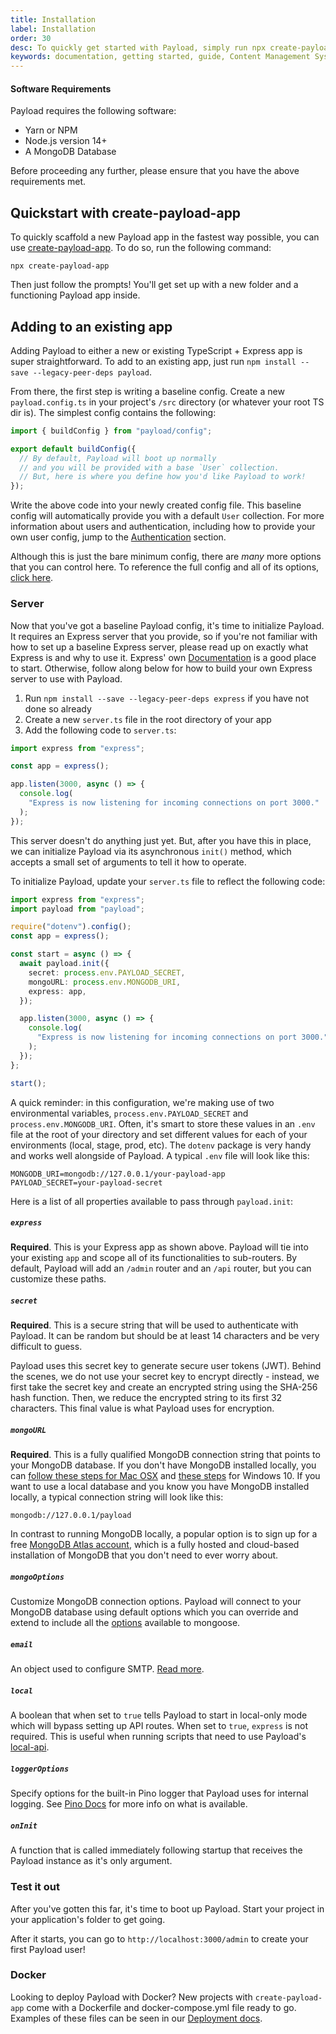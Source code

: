 ```yaml
---
title: Installation
label: Installation
order: 30
desc: To quickly get started with Payload, simply run npx create-payload-app or install from scratch.
keywords: documentation, getting started, guide, Content Management System, cms, headless, javascript, node, react, express
---
```


#### Software Requirements

Payload requires the following software:

- Yarn or NPM
- Node.js version 14+
- A MongoDB Database

<Banner type="warning">
  Before proceeding any further, please ensure that you have the above
  requirements met.
</Banner>

## Quickstart with create-payload-app

To quickly scaffold a new Payload app in the fastest way possible, you can use [create-payload-app](https://npmjs.com/package/create-payload-app). To do so, run the following command:

```
npx create-payload-app
```

Then just follow the prompts! You'll get set up with a new folder and a functioning Payload app inside.

## Adding to an existing app

Adding Payload to either a new or existing TypeScript + Express app is super straightforward. To add to an existing app, just run `npm install --save --legacy-peer-deps payload`.

From there, the first step is writing a baseline config. Create a new `payload.config.ts` in your project's `/src` directory (or whatever your root TS dir is). The simplest config contains the following:

```js
import { buildConfig } from "payload/config";

export default buildConfig({
  // By default, Payload will boot up normally
  // and you will be provided with a base `User` collection.
  // But, here is where you define how you'd like Payload to work!
});
```

Write the above code into your newly created config file. This baseline config will automatically provide you with a default `User` collection. For more information about users and authentication, including how to provide your own user config, jump to the [Authentication](/docs/authentication/config) section.

Although this is just the bare minimum config, there are _many_ more options that you can control here. To reference the full config and all of its options, [click here](/docs/configuration/overview).

### Server

Now that you've got a baseline Payload config, it's time to initialize Payload. It requires an Express server that you provide, so if you're not familiar with how to set up a baseline Express server, please read up on exactly what Express is and why to use it. Express' own [Documentation](https://expressjs.com/en/starter/hello-world.html) is a good place to start. Otherwise, follow along below for how to build your own Express server to use with Payload.

1. Run `npm install --save --legacy-peer-deps express` if you have not done so already
1. Create a new `server.ts` file in the root directory of your app
1. Add the following code to `server.ts`:

```ts
import express from "express";

const app = express();

app.listen(3000, async () => {
  console.log(
    "Express is now listening for incoming connections on port 3000."
  );
});
```

This server doesn't do anything just yet. But, after you have this in place, we can initialize Payload via its asynchronous `init()` method, which accepts a small set of arguments to tell it how to operate.

To initialize Payload, update your `server.ts` file to reflect the following code:

```ts
import express from "express";
import payload from "payload";

require("dotenv").config();
const app = express();

const start = async () => {
  await payload.init({
    secret: process.env.PAYLOAD_SECRET,
    mongoURL: process.env.MONGODB_URI,
    express: app,
  });

  app.listen(3000, async () => {
    console.log(
      "Express is now listening for incoming connections on port 3000."
    );
  });
};

start();
```

A quick reminder: in this configuration, we're making use of two environmental variables, `process.env.PAYLOAD_SECRET` and `process.env.MONGODB_URI`. Often, it's smart to store these values in an `.env` file at the root of your directory and set different values for each of your environments (local, stage, prod, etc). The `dotenv` package is very handy and works well alongside of Payload. A typical `.env` file will look like this:

```
MONGODB_URI=mongodb://127.0.0.1/your-payload-app
PAYLOAD_SECRET=your-payload-secret
```

Here is a list of all properties available to pass through `payload.init`:

##### `express`

**Required**. This is your Express app as shown above. Payload will tie into your existing `app` and scope all of its functionalities to sub-routers. By default, Payload will add an `/admin` router and an `/api` router, but you can customize these paths.

##### `secret`

**Required**. This is a secure string that will be used to authenticate with Payload. It can be random but should be at least 14 characters and be very difficult to guess.

Payload uses this secret key to generate secure user tokens (JWT). Behind the scenes, we do not use your secret key to encrypt directly - instead, we first take the secret key and create an encrypted string using the SHA-256 hash function. Then, we reduce the encrypted string to its first 32 characters. This final value is what Payload uses for encryption.

##### `mongoURL`

**Required**. This is a fully qualified MongoDB connection string that points to your MongoDB database. If you don't have MongoDB installed locally, you can [follow these steps for Mac OSX](https://docs.mongodb.com/manual/tutorial/install-mongodb-on-os-x/) and [these steps](https://docs.mongodb.com/manual/tutorial/install-mongodb-on-windows/) for Windows 10. If you want to use a local database and you know you have MongoDB installed locally, a typical connection string will look like this:

`mongodb://127.0.0.1/payload`

In contrast to running MongoDB locally, a popular option is to sign up for a free [MongoDB Atlas account](https://www.mongodb.com/cloud/atlas), which is a fully hosted and cloud-based installation of MongoDB that you don't need to ever worry about.

##### `mongoOptions`

Customize MongoDB connection options. Payload will connect to your MongoDB database using default options which you can override and extend to include all the [options](https://mongoosejs.com/docs/connections.html#options) available to mongoose.

##### `email`

An object used to configure SMTP. [Read more](/docs/email/overview).

##### `local`

A boolean that when set to `true` tells Payload to start in local-only mode which will bypass setting up API routes. When set to `true`, `express` is not required. This is useful when running scripts that need to use Payload's [local-api](/docs/local-api/overview).

##### `loggerOptions`

Specify options for the built-in Pino logger that Payload uses for internal logging. See [Pino Docs](https://getpino.io/#/docs/api?id=options) for more info on what is available.

##### `onInit`

A function that is called immediately following startup that receives the Payload instance as it's only argument.

### Test it out

After you've gotten this far, it's time to boot up Payload. Start your project in your application's folder to get going.

After it starts, you can go to `http://localhost:3000/admin` to create your first Payload user!

### Docker

Looking to deploy Payload with Docker? New projects with `create-payload-app` come with a Dockerfile and docker-compose.yml file ready to go. Examples of these files can be seen in our [Deployment docs](/docs/production/deployment#docker).
